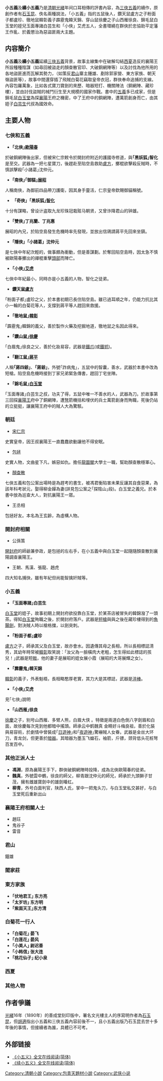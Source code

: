 '''小五義'''及'''續小五義'''乃是[[清朝|清朝]][[光緒|光緒]]年间口耳相傳的評書內容，為[[三俠五義|三俠五義]]的續作，原創作者有[[石玉昆|石玉昆]]、佚名兩種說法，「小五義」指的五鼠後人，鑽天鼠盧方之子粉面子都盧珍、徹地鼠韓彰義子霹靂鬼韓天錦、穿山鼠徐慶之子山西雁徐良、錦毛鼠白玉堂的姪兒玉面專諸白芸生和「小俠」艾虎五人，全書環繞在群俠於忠協助平定藩王作亂、於義懲治為惡盜匪兩大主題。
== 内容簡介 ==
'''小五義'''及'''續小五義'''延續[[三俠五義|三俠五義]]背景，故事主線集中在破解勾結[[西夏|西夏]]造反的襄陽王所設種種陰謀（如尋回被盜走的顏查散官印、大破銅網陣等）以及討伐為他所用的各地盜匪進而瓦解其勢力，（如策反[[君山|君山]]寨主鍾雄、剷除郭家營、東方家族、朝天嶺盜匪等），故事中間還穿插了飛賊白菊花竊取皇帝衣冠，群俠奉命追捕的支線。內容包羅萬象，比如各式寶刀寶劍的來歷、暗器短打、機關陣法（銅網陣、藏珍樓），並由討伐盜賊的械鬥衍生至大規模的國家作戰。書中的[[五義|五義]]多已成家，但是錦毛鼠[[白玉堂|白玉堂]]為探[[襄陽|襄陽]]王府之機密，中了王府中的銅網陣，遭萬箭創身而亡，由其姪子[[白芸生|白芸生]]代叔為國效命。

==主要人物==
===七俠和五義===
*'''｢北俠｣[[歐陽春|歐陽春]]'''
於破銅網陣後出家，但被宋仁宗敕令於開封府附近的護國寺修道，與'''｢黑妖狐｣智化'''是至交。武器為一把七星寶刀，後趕赴至陷空島救助[[盧方|盧方]]，擲棍欲擊殺反賊時，不慎誤擊殺｢小諸葛｣沈仲元。
*'''｢南俠｣｢御貓｣[[展昭|展昭]]'''
人稱南俠，為御前四品帶刀護衛，因其身手靈活，仁宗皇帝欽賜御貓稱號。
*'''「奇俠」｢黑妖狐｣[[智化|智化]]'''
十分有謀略，曾设计盗取九龙珍珠冠栽赃马朝贤，又曾诈降君山的钟雄。
*'''｢雙俠｣丁兆蘭、丁兆惠'''
展昭的內兄，於陷空島發生危機時率先發現，並放出信鴿請蔣平先回來坐鎮。
*'''｢隱俠｣「小諸葛」沈仲元'''
是七俠中年紀次輕的，做事頗為衝動，但是善謀劃。於奪回陷空島時，因太急不慎被歐陽春擲出的禪棍重擊[[頭部|頭部]]而陣亡。
*'''｢小俠｣[[艾虎|艾虎]]'''
七俠中年紀最小，同時亦是小五義的人物，智化之徒弟。
*'''鑽天鼠[[盧方|盧方]]'''
｢粉面子都｣盧珍之父，於本書初期已長住陷空島。雖已過耳順之年，仍能力抗比其小一輪的白菊花等人，支撐到蔣平等人趕回來救援。
*'''｢徹地鼠｣[[韓彰|韓彰]]'''
｢霹靂鬼｣韓錦的義父，善於製作火藥及挖掘地道，徹地鼠之名因此得來。
*'''｢鑽山鼠｣[[徐慶|徐慶]]'''
｢白眉鬼｣徐良之父，善於化妝易容，武器是[[鐵爪|鐵爪]](或[[鐵抓|鐵抓]])。
*'''｢翻江鼠｣[[蔣平|蔣平]]'''
人稱'''｢蔣四爺｣'''、'''｢蔣爺｣'''，外號｢詐病鬼｣，五鼠中的智囊，善水，武器於本書中改為短槍。陷空島危機時接到丁家兄弟緊急傳書，趕回丁宅坐陣。
*'''｢錦毛鼠｣[[白玉堂|白玉堂]]'''
｢玉面專諸｣白芸生之叔，功夫了得，五鼠中唯一不善水的人，武器為刀。於故事第三回探[[襄陽王|襄陽王]]府中了銅網陣，遭[[弩|弩]]箭機括和埋伏的兵士萬箭創身而殉職，死後仍站的立挺挺，讓襄陽王府中的賊人大為驚駭。

===朝廷===
*[[宋仁宗|宋仁宗]]
史實皇帝，因王叔襄陽王一直蠢蠢欲動讓他不得安眠。
*[[包拯|包拯]]
史實人物，文曲星下凡，嫉惡如仇。擔任[[龍圖閣|龍圖閣]]大學士一職，幫助顏查散穩軍心。
*[[顏查散|顏查散]]
七俠五義和包公案出場時是為趕考的書生，被馮君衡陷害未果反讓其自食惡果，為該年科考狀元，娶得柳金嬋為妻(詳見包公案之｢探陰山｣段)。白玉堂之義兄。於本書中放為巡查大人，對抗襄陽王一眾。
*王丞相
包拯好友。本名為王玄齡，為虛構人物。

===開封府相關===
*公孫策
[[開封府|開封府]]的師爺兼參政，是包拯的左右手，在小五義中與白玉堂一起隨隨顏查散到襄陽調查襄陽王。

*王朝、馬漢、張龍、趙虎
四大知名捕快，雖有年紀但尚能智擒奸賊等。

===小五義===
*'''｢玉面專諸｣白芸生'''
[[白玉堂|白玉堂]]的姪子，故事初期上開封府欲投靠白玉堂，於某茶店被冒失的韓錦潑了一頭茶。得知[[白玉堂|白玉堂]]殉職之後，於開封府落戶。武器是[[短槍|短槍]]與與之後在藏珍樓得到的[[魚腸劍|魚腸劍]]，對決賊人時以槍格擋，以劍突刺。
*'''｢粉面子都｣盧珍'''
[[盧方|盧方]]之子，師承其父及白玉堂，故亦會水。因遺傳其母之長相，所以長相標誌清秀，其幼年時常被[[韓彰|韓彰]]取笑說：｢汝父為一臉橫肉大老粗，怎生得如此標誌的孩兒！｣武器是短[[戟|戟]]，他的妻子是展昭的姪女展小霞（展昭的大哥展輝之女）。
*'''｢霹靂鬼｣韓天錦'''
[[韓彰|韓彰]]的義子，外表魁梧，長相略憨厚老實，其力大是其標誌，武器是[[淬棒|淬棒]]。
*'''｢小俠｣艾虎'''
見｢七俠｣說明
*'''｢山西雁｣徐良'''
[[徐慶|徐慶]]之子，别号山西雁、多臂人熊，白眉大侠 。特徵是兩道白色倒八字劍眉和白面，故徐慶每次見到他都暗中搖頭。師承云中鹤魏真 金睛好斗梅良祖，善於化裝與易容術，於劇情中曾裝成｢[[日遊神|日遊神]]｣和｢[[夜遊神|夜遊神]]｣驚嚇賊人女眷。武器是金丝大环刀，青龙剑，但更善於[[暗器|暗器]]。其暗器为墨玉飞蝗石，袖箭，斤镖，颈背低头花桩弩 百发百中。

===其他正派人士===
*'''馮淵'''，原為襄陽王手下，群俠破銅網陣時投降，成為北俠歐陽春的徒弟。
*'''魏真'''，外號雲中鶴，徐良的師父，柳青跟沈仲元的師兄，師承於九頭獅子甘茂，擁有雌雄寶劍中的雄劍皤虹。
*'''柳青'''，外号白面判官，陕西人氏，掌中一把鬼头刀，与白玉堂私交甚好，与白玉堂死后重新出山

===襄陽王府相關人士===
*趙玨
*鬼谷子 
*雷音

===君山===
鐘雄

===閻家莊===
===東方家族===
*'''｢伏地君王｣ 东方亮'''
*'''｢太岁坊｣   东方明'''
*'''｢紫面天王｣东方清'''

===白菊花一行人===
*'''｢白菊花｣ 晏飞'''
*'''｢白莲花｣ 晏风'''
*'''｢小美人｣ 尉迟善'''
*'''｢小韩信｣ 张大连'''
*'''｢桃花仙子｣ 纪小泉'''

===西夏===
===其他人物===

== 作者爭議 ==
[[光緒|光緒]]16年（1890年）的善成堂刻印版中，署名文光樓主人的序寫明作者為[[石玉昆|石玉昆]]，但[[胡適|胡適]]指出小五義和三俠五義內容前後不一，且小五義出版乃石玉昆去世十多年後的事情，但接續者為誰，具體已不可考。
==外部链接==
{{wikisource}}
* [http://www.zggdwx.com/xiaowuyi.html 《小五义》全文在线阅读(简体)] 
* [http://www.zggdwx.com/xuxiao.html 《续小五义》全文在线阅读(简体)] 

[[Category:清朝小說|Category:清朝小說]]
[[Category:包青天題材小說|Category:包青天題材小說]]
[[Category:武侠小说|Category:武侠小说]]